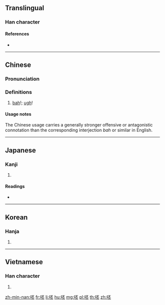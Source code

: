==Translingual==

===Han character===
{{Han char|rn=30|rad=口|as=05|sn=8|four=61019|canj=RMFM|ids=⿰口丕}}

====References====
* {{Han ref|kx=0183.050|dkj=03462|dj=0402.060|hdz=10599.050|uh=5478|ud=21624|bh=A941|bd=43329}}

----

==Chinese==
{{zh-forms}}

===Pronunciation===
{{zh-pron
|m=pēi
|c=pei1
|h=pfs=phi
|md=
|mn=phuì
|w=
|mc=y
|oc=y
|cat=inter
}}

===Definitions===
{{zh-hanzi}}

# {{qualifier|strong, offensive}} [[bah]]!; [[ugh]]!
#: {{zh-x|呸！我 才 不 在乎{hu} 你 生 不 生氣 呢。|'''Bah'''! I don't care if you're angry.}}

====Usage notes====
The Chinese usage carries a generally stronger offensive or antagonistic connotation than the corresponding interjection ''bah'' or similar in English.

----

==Japanese==

===Kanji===
{{ja-kanji|grade=|rs=口05}}

# {{defn|lang=ja|sort=口05}}

====Readings====
* {{ja-readings|on=[[ひ]] (hi)|kun=}}

----

==Korean==

===Hanja===
{{ko-hanja|hangeul=비|mr=pi}}

# {{defn|lang=ko|sort=口05}}

----

==Vietnamese==

===Han character===
{{vi-hantu|[[phi]], [[bậy]], [[phôi]]|rs=口05}}

# {{defn|lang=vi|sort=口05}}

[[zh-min-nan:呸]]
[[fr:呸]]
[[li:呸]]
[[hu:呸]]
[[mg:呸]]
[[pl:呸]]
[[th:呸]]
[[zh:呸]]